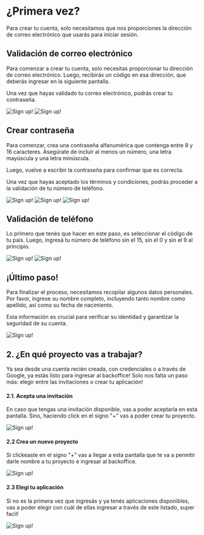 # ¿Primera vez?

Para crear tu cuenta, solo necesitamos que nos proporciones la dirección de correo electrónico que usarás para iniciar sesión.

## Validación de correo electrónico

Para comenzar a crear tu cuenta, solo necesitas proporcionar tu dirección de correo electrónico. Luego, recibirás un código en esa dirección, que deberás ingresar en la siguiente pantalla. 

Una vez que hayas validado tu correo electrónico, podrás crear tu contraseña.

![Sign up!](../../src/images/1_email.png)
![Sign up!](../../src/images/2_email_codigo.png)

## Crear contraseña

Para comenzar, crea una contraseña alfanumérica que contenga entre 8 y 16 caracteres. Asegúrate de incluir al menos un número, una letra mayúscula y una letra minúscula.

Luego, vuelve a escribir la contraseña para confirmar que es correcta. 

Una vez que hayas aceptado los términos y condiciones, podrás proceder a la validación de tu número de teléfono.

![Sign up!](../../src/images/3_contrasena.png) 
![Sign up!](../../src/images/4_contrasena.png)
![Sign up!](../../src/images/5_contrasena.png)

## Validación de teléfono

Lo primero que tenés que hacer en este paso, es seleccionar el código de tu país.  Luego, ingresá tu número de teléfono sin el 15, sin el 0 y sin el 9 al principio. 

![Sign up!](../../src/images/6_telefono.png) 
![Sign up!](../../src/images/7_telefono_codigo.png)

## ¡Último paso\!

Para finalizar el proceso, necesitamos recopilar algunos datos personales. Por favor, ingrese su nombre completo, incluyendo tanto nombre como apellido, así como su fecha de nacimiento.

Esta información es crucial para verificar su identidad y garantizar la seguridad de su cuenta.

![Sign up!](../../src/images/8_datos_generales.png)

## 2\. ¿En qué proyecto vas a trabajar?

Ya sea desde una cuenta recién creada, con credenciales o a través de Google, ya estás listo para ingresar al backoffice\! Solo nos falta un paso más: elegir entre las invitaciones o crear tu aplicación\!

#### 2.1. Acepta una invitación

En caso que tengas una invitación disponible, vas a poder aceptarla en esta pantalla. Sino, haciendo click en el signo "+" vas a poder crear tu proyecto.

![Sign up!](../../src/images/9_invitacion.png)

####  2.2 Crea un nuevo proyecto

Si clickeaste en el signo "+" vas a llegar a esta pantalla que te va a permitir darle nombre a tu proyecto e ingresar al backoffice.

![Sign up!](../../src/images/10_nombrar_app.png)

#### 2.3 Elegí tu aplicación

Si no es la primera vez que ingresás y ya tenés aplicaciones disponibles, vas a poder elegir con cuál de ellas ingresar a través de este listado, super facil\!

![Sign up!](../../src/images/11_elegir_app.png)  